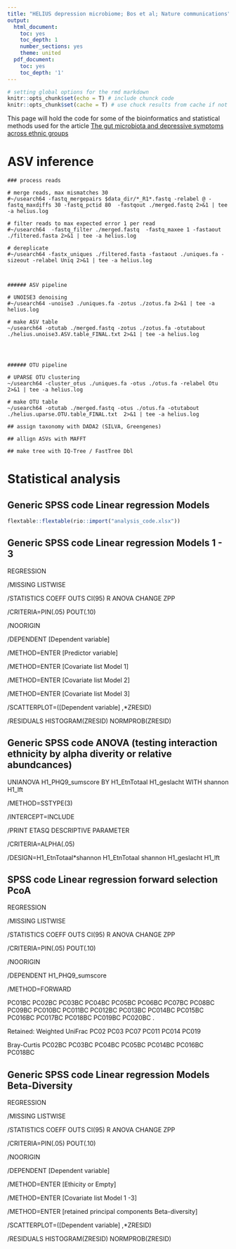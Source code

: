---
title: "HELIUS depression microbiome; Bos et al; Nature communications"
output:
  html_document:
    toc: yes
    toc_depth: 1
    number_sections: yes
    theme: united
  pdf_document:
    toc: yes
    toc_depth: '1'
---

<style>
p.caption {
  font-size: 0.8em;
}
</style>

```{r setup rmd, include=FALSE}
# setting global options for the rmd markdown
knitr::opts_chunk$set(echo = T) # include chunck code
knitr::opts_chunk$set(cache = T) # use chuck results from cache if not modified (speed)
```

This page will hold the code for some of the bioinformatics and statistical methods used for the article [The gut microbiota and depressive symptoms across ethnic groups](https://www.nature.com/articles/s41467-022-34504-1)


# ASV inference 

```
### process reads

# merge reads, max mismatches 30
#~/usearch64 -fastq_mergepairs $data_dir/*_R1*.fastq -relabel @ -fastq_maxdiffs 30 -fastq_pctid 80  -fastqout ./merged.fastq 2>&1 | tee -a helius.log

# filter reads to max expected error 1 per read
#~/usearch64  -fastq_filter ./merged.fastq  -fastq_maxee 1 -fastaout ./filtered.fasta 2>&1 | tee -a helius.log

# dereplicate 
#~/usearch64 -fastx_uniques ./filtered.fasta -fastaout ./uniques.fa -sizeout -relabel Uniq 2>&1 | tee -a helius.log



###### ASV pipeline

# UNOISE3 denoising
#~/usearch64 -unoise3 ./uniques.fa -zotus ./zotus.fa 2>&1 | tee -a helius.log

# make ASV table
~/usearch64 -otutab ./merged.fastq -zotus ./zotus.fa -otutabout ./helius.unoise3.ASV.table_FINAL.txt 2>&1 | tee -a helius.log


 
 
###### OTU pipeline

# UPARSE OTU clustering
~/usearch64 -cluster_otus ./uniques.fa -otus ./otus.fa -relabel Otu 2>&1 | tee -a helius.log

# make OTU table
~/usearch64 -otutab ./merged.fastq -otus ./otus.fa -otutabout ./helius.uparse.OTU.table_FINAL.txt  2>&1 | tee -a helius.log

## assign taxonomy with DADA2 (SILVA, Greengenes)

## allign ASVs with MAFFT

## make tree with IQ-Tree / FastTree Dbl
```

# Statistical analysis

## Generic SPSS code Linear regression Models 

```{r, echo=F}
flextable::flextable(rio::import("analysis_code.xlsx"))
```

## Generic SPSS code Linear regression Models 1 - 3

REGRESSION

  /MISSING LISTWISE
  
  /STATISTICS COEFF OUTS CI(95) R ANOVA CHANGE ZPP
  
  /CRITERIA=PIN(.05) POUT(.10)
  
  /NOORIGIN 
  
  /DEPENDENT [Dependent variable]
  
  /METHOD=ENTER [Predictor variable]
  
  /METHOD=ENTER [Covariate list Model 1]
  
  /METHOD=ENTER [Covariate list Model 2]   
  
  /METHOD=ENTER [Covariate list Model 3]
  
  /SCATTERPLOT=([Dependent variable] ,*ZRESID)
  
  /RESIDUALS HISTOGRAM(ZRESID) NORMPROB(ZRESID)




## Generic SPSS code ANOVA (testing interaction ethnicity by alpha diverity or relative abundcances)

UNIANOVA H1_PHQ9_sumscore BY H1_EtnTotaal H1_geslacht WITH shannon H1_lft

  /METHOD=SSTYPE(3)
  
  /INTERCEPT=INCLUDE
  
  /PRINT ETASQ DESCRIPTIVE PARAMETER
  
  /CRITERIA=ALPHA(.05)
  
  /DESIGN=H1_EtnTotaal*shannon H1_EtnTotaal shannon H1_geslacht H1_lft




## SPSS code Linear regression forward selection PcoA


REGRESSION

  /MISSING LISTWISE
  
  /STATISTICS COEFF OUTS CI(95) R ANOVA CHANGE ZPP
  
  /CRITERIA=PIN(.05) POUT(.10)
  
  /NOORIGIN 
  
  /DEPENDENT H1_PHQ9_sumscore
  
  /METHOD=FORWARD
  

PC01BC PC02BC PC03BC PC04BC PC05BC PC06BC PC07BC PC08BC PC09BC PC010BC PC011BC PC012BC 
    PC013BC PC014BC PC015BC PC016BC PC017BC PC018BC PC019BC PC020BC .  

Retained: 	Weighted UniFrac 	PC02 PC03 PC07 PC011 PC014 PC019

Bray-Curtis 		PC02BC PC03BC PC04BC PC05BC PC014BC PC016BC PC018BC



## Generic SPSS code Linear regression Models Beta-Diversity

REGRESSION

  /MISSING LISTWISE
  
  /STATISTICS COEFF OUTS CI(95) R ANOVA CHANGE ZPP
  
  /CRITERIA=PIN(.05) POUT(.10)
  
  /NOORIGIN 
  
  /DEPENDENT [Dependent variable]
  
  /METHOD=ENTER [Ethicity  or  Empty]
  
  /METHOD=ENTER [Covariate list Model 1 -3]
  
  /METHOD=ENTER [retained principal components Beta-diversity]
  
  /SCATTERPLOT=([Dependent variable] ,*ZRESID)
  
  /RESIDUALS HISTOGRAM(ZRESID) NORMPROB(ZRESID)
